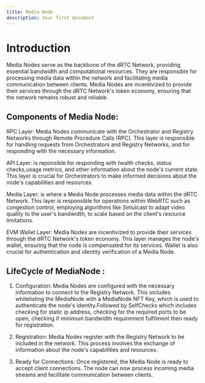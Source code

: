 ```yaml
---
title: Media Node
description: Your first document
---
```


# Introduction

Media Nodes serve as the backbone of the dRTC Network, providing essential bandwidth and computational resources. They are responsible for processing media data within the network and facilitating media communication between clients. Media Nodes are incentivized to provide their services through the dRTC Network's token economy, ensuring that the network remains robust and reliable.

## Components of Media Node:

RPC Layer: Media Nodes communicate with the Orchestrator and Registry Networks through Remote Procedure Calls (RPC). This layer is responsible for handling requests from Orchestrators and Registry Networks, and for responding with the necessary information.

API Layer: is reponsible for responding with health checks, status checks,usage metrics, and other information about the node's current state. This layer is crucial for Orchestrators to make informed decisions about the node's capabilities and resources.

Media Layer: is where a Media Node processes media data within the dRTC Network. This layer is responsible for operations within WebRTC such as congestion control, employing algorithms like Simulcast to adapt video quality to the user's bandwidth, to scale based on the client's resource limitations.

EVM Wallet Layer: Media Nodes are incentivized to provide their services through the dRTC Network's token economy. This layer manages the node's wallet, ensuring that the node is compensated for its services. Wallet is also crucial for authentication and identity verification of a Media Node.

## LifeCycle of MediaNode :

1. Configuration: Media Nodes are configured with the necessary information to connect to the Registry Network. This includes whitelisting the MediaNode with a MediaNode NFT Key, which is used to authenticate the node's identity.Followed by SelfChecks which includes checking for static ip address, checking for the required ports to be open, checking if minimum bandwidth requirement fulfilment then ready for registration.

2. Registration: Media Nodes register with the Registry Network to be included in the network. This process involves the exchange of information about the node's capabilities and resources.

3. Ready for Connections: Once registered, the Media Node is ready to accept client connections. The node can now process incoming media streams and facilitate communication between clients.


<Cards>
  <Card title="Learn more about RTC" href="/specs/rtc" />
  <Card title="Learn more about Orchestrator" href="/specs/medianode-rpc-orchestrator" />
  <Card title="Learn more about Registry" href="/specs/medianode-rpc-registry" />
</Cards>
